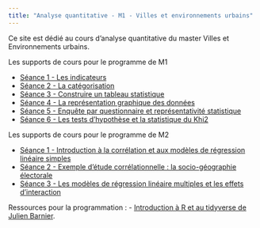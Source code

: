 ```yaml
---
title: "Analyse quantitative - M1 - Villes et environnements urbains"
---
```


Ce site est dédié au cours d'analyse quantitative du master Villes et Environnements urbains. 

Les supports de cours pour le programme de M1

-   [Séance 1 - Les indicateurs](supportspdf/M1S1.pdf)
-   [Séance 2 - La catégorisation](supportspdf/M1S2.pdf)
-   [Séance 3 - Construire un tableau statistique](supportspdf/M1S3.pdf)
-   [Séance 4 - La représentation graphique des données](supportspdf/M1S4.pdf)
-   [Séance 5 - Enquête par questionnaire et représentativité statistique](supportspdf/M1S5.pdf)
-   [Séance 6 - Les tests d'hypothèse et la statistique du Khi2](supportspdf/M1S6.pdf)

Les supports de cours pour le programme de M2

-   [Séance 1 - Introduction à la corrélation et aux modèles de régression linéaire simples](supportspdf/M2S1.pdf)
-   [Séance 2 - Exemple d'étude corrélationnelle : la socio-géographie électorale](supportspdf/M2S2.pdf)
-   [Séance 3 - Les modèles de régression linéaire multiples et les effets d’interaction](supportspdf/M2S3.pdf)

Ressources pour la programmation :
-   [Introduction à R et au tidyverse de Julien Barnier](https://juba.github.io/tidyverse/).